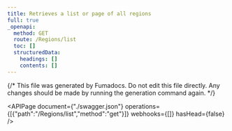 ```yaml
---
title: Retrieves a list or page of all regions
full: true
_openapi:
  method: GET
  route: /Regions/list
  toc: []
  structuredData:
    headings: []
    contents: []
---
```


{/* This file was generated by Fumadocs.
Do not edit this file directly. Any changes should be made by running the generation command again. */}

<APIPage document={"./swagger.json"} operations={[{"path":"/Regions/list","method":"get"}]} webhooks={[]} hasHead={false} />